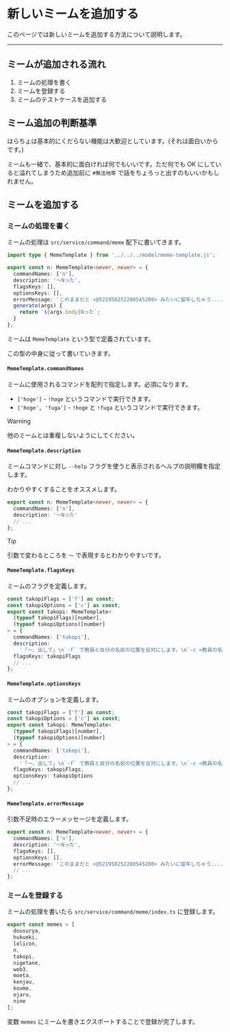 
# 新しいミームを追加する

このページでは新しいミームを追加する方法について説明します。

---

## ミームが追加される流れ

1. ミームの処理を書く
2. ミームを登録する
3. ミームのテストケースを追加する

## ミーム追加の判断基準

はらちょは基本的にくだらない機能は大歓迎としています。(それは面白いからです。)

ミームも一緒で、基本的に面白ければ何でもいいです。ただ何でも OK にしていると溢れてしまうため追加前に `#無法地帯` で話をちょろっと出すのもいいかもしれません。

## ミームを追加する

### ミームの処理を書く

ミームの処理は `src/service/command/meme` 配下に書いてきます。

```ts filename="src/service/command/meme/n.ts"
import type { MemeTemplate } from '../../../model/meme-template.js';

export const n: MemeTemplate<never, never> = {
  commandNames: ['n'],
  description: '〜Nった',
  flagsKeys: [],
  optionsKeys: [],
  errorMessage: 'このままだと <@521958252280545280> みたいに留年しちゃう....',
  generate(args) {
    return `${args.body}Nった`;
  }
};
```

ミームは `MemeTemplate` という型で定義されています。

この型の中身に従って書いていきます。

#### `MemeTemplate.commandNames`

ミームに使用されるコマンドを配列で指定します。必須になります。

- `['hoge']` - `!hoge` というコマンドで実行できます。
- `['hoge', 'fuga']` - `!hoge` と `!fuga` というコマンドで実行できます。

> [!WARNING]
> 他のミームとは重複しないようにしてください。

#### `MemeTemplate.description`

ミームコマンドに対し `--help` フラグを使うと表示されるヘルプの説明欄を指定します。

わかりやすくすることをオススメします。

```ts filename="src/service/command/meme/n.ts"
export const n: MemeTemplate<never, never> = {
  commandNames: ['n'],
  description: '〜Nった'
  // ...
};
```

> [!TIP]
> 引数で変わるところを `〜` で表現するとわかりやすいです。

#### `MemeTemplate.flagsKeys`

ミームのフラグを定義します。

```ts filename="src/service/command/meme/takopi.ts"
const takopiFlags = ['f'] as const;
const takopiOptions = ['c'] as const;
export const takopi: MemeTemplate<
  (typeof takopiFlags)[number],
  (typeof takopiOptions)[number]
> = {
  commandNames: ['takopi'],
  description:
    '「〜、出して」\n`-f` で教員と自分の名前の位置を反対にします。\n`-c <教員の名前> <出すもの>`で教員の名前も変更可能です。',
  flagsKeys: takopiFlags
  // ...
};
```

#### `MemeTemplate.optionsKeys`

ミームのオプションを定義します。

```ts filename="src/service/command/meme/takopi.ts"
const takopiFlags = ['f'] as const;
const takopiOptions = ['c'] as const;
export const takopi: MemeTemplate<
  (typeof takopiFlags)[number],
  (typeof takopiOptions)[number]
> = {
  commandNames: ['takopi'],
  description:
    '「〜、出して」\n`-f` で教員と自分の名前の位置を反対にします。\n`-c <教員の名前> <出すもの>`で教員の名前も変更可能です。',
  flagsKeys: takopiFlags,
  optionsKeys: takopiOptions
  // ...
};
```

#### `MemeTemplate.errorMessage`

引数不足時のエラーメッセージを定義します。

```ts filename="src/service/command/meme/n.ts"
export const n: MemeTemplate<never, never> = {
  commandNames: ['n'],
  description: '〜Nった',
  flagsKeys: [],
  optionsKeys: [],
  errorMessage: 'このままだと <@521958252280545280> みたいに留年しちゃう....'
  // ...
};
```

### ミームを登録する

ミームの処理を書いたら `src/service/command/meme/index.ts` に登録します。

```ts filename="src/service/command/meme/index.ts"
export const memes = [
  dousurya,
  hukueki,
  lolicon,
  n,
  takopi,
  nigetane,
  web3,
  moeta,
  kenjou,
  koume,
  ojaru,
  nine
];
```

変数 `memes` にミームを書きエクスポートすることで登録が完了します。
